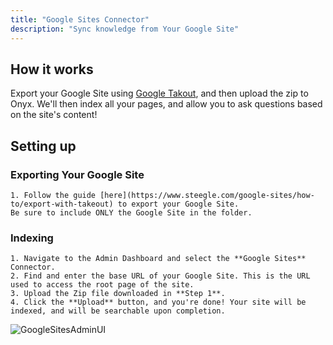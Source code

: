 ```yaml
---
title: "Google Sites Connector"
description: "Sync knowledge from Your Google Site"
---
```


## How it works

Export your Google Site using [Google Takout](https://takeout.google.com/), and then upload the zip to Onyx.
We'll then index all your pages, and allow you to ask questions based on the site's content!

## Setting up

### Exporting Your Google Site

    1. Follow the guide [here](https://www.steegle.com/google-sites/how-to/export-with-takeout) to export your Google Site.
    Be sure to include ONLY the Google Site in the folder.

### Indexing

    1. Navigate to the Admin Dashboard and select the **Google Sites** Connector.
    2. Find and enter the base URL of your Google Site. This is the URL used to access the root page of the site.
    3. Upload the Zip file downloaded in **Step 1**.
    4. Click the **Upload** button, and you're done! Your site will be indexed, and will be searchable upon completion.

![GoogleSitesAdminUI](/archive/images/connectors/google_sites/GoogleSites.png)
